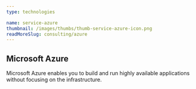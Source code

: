 ```yaml
---
type: technologies

name: service-azure
thumbnail: /images/thumbs/thumb-service-azure-icon.png
readMoreSlug: consulting/azure
---
```


## Microsoft Azure

Microsoft Azure enables you to build and run highly available applications without focusing on the infrastructure.
